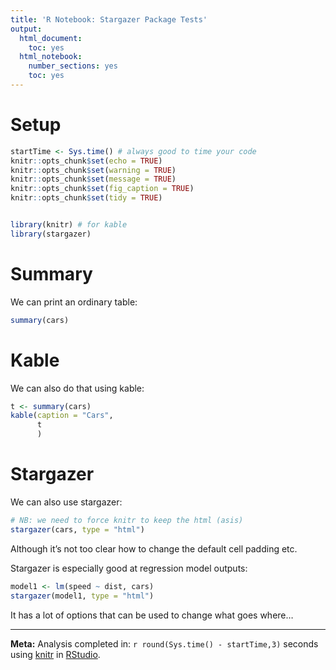 ```yaml
---
title: 'R Notebook: Stargazer Package Tests'
output:
  html_document:
    toc: yes
  html_notebook:
    number_sections: yes
    toc: yes
---
```


# Setup
```r
startTime <- Sys.time() # always good to time your code
knitr::opts_chunk$set(echo = TRUE)
knitr::opts_chunk$set(warning = TRUE)
knitr::opts_chunk$set(message = TRUE)
knitr::opts_chunk$set(fig_caption = TRUE)
knitr::opts_chunk$set(tidy = TRUE)


library(knitr) # for kable
library(stargazer)
```

# Summary

We can print an ordinary table:

```r
summary(cars)
```

# Kable

We can also do that using kable:

```r
t <- summary(cars)
kable(caption = "Cars",
      t
      )
```

# Stargazer

We can also use stargazer:
```r
# NB: we need to force knitr to keep the html (asis)
stargazer(cars, type = "html")
```

Although it's not too clear how to change the default cell padding etc.

Stargazer is especially good at regression model outputs:

```r
model1 <- lm(speed ~ dist, cars)
stargazer(model1, type = "html")
```

It has a lot of options that can be used to change what goes where...

***
__Meta:__
Analysis completed in: `r round(Sys.time() - startTime,3)` seconds using [knitr](https://cran.r-project.org/package=knitr) in [RStudio](http://www.rstudio.com).